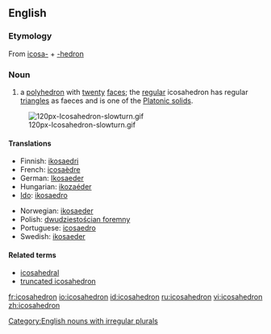 {{wikipedia}}
==English==

===Etymology===
From {{etyl|el}} [[icosa-]] + [[-hedron]]

===Noun===
{{en-noun| icosahedr|a | pl2=icosahedrons}}

# {{geometry}} a [[polyhedron]] with [[twenty]] [[face]]s; the [[regular]] icosahedron has regular [[triangle]]s as faeces and is one of the [[Platonic solid]]s.
[[Image:120px-Icosahedron-slowturn.gif]]

====Translations====
{{trans-top|a polyhedron}}
* Finnish: [[ikosaedri]]
* French: [[icosaèdre]] {{m}}
* German: [[Ikosaeder]] {{m|n}}
* Hungarian: [[ikozaéder]]
* [[Ido]]: [[ikosaedro]]
{{trans-mid}}
* Norwegian: [[ikosaeder]] {{n}}
* Polish: [[dwudziestościan foremny]] {{m}}
* Portuguese: [[icosaedro]] {{m}}
* Swedish: [[ikosaeder]] {{c}}
{{trans-bottom}}

====Related terms====
* [[icosahedral]]
* [[truncated icosahedron]]

[[Category:English nouns with irregular plurals]]

[[fr:icosahedron]]
[[io:icosahedron]]
[[id:icosahedron]]
[[ru:icosahedron]]
[[vi:icosahedron]]
[[zh:icosahedron]]